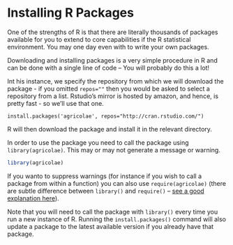 # Installing R Packages {#installing_r_packages}

One of the strengths of R is that there are literally thousands of packages available for you to extend to core capabilities if the R statistical environment. You may one day even with to write your own packages.

Downloading and installing packages is a very simple procedure in R and can be done with a single line of code -- You will probably do this a lot!

Int his instance, we specify the repository from which we will download the package - if you omitted `repos=""` then you would be asked to select a repository from a list. Rstudio's mirror is hosted by amazon, and hence, is pretty fast - so we'll use that one.

```
install.packages('agricolae', repos="http://cran.rstudio.com/")
```

R will then download the package and install it in the relevant directory.

In order to use the package you need to call the package using `library(agricolae)`. This may or may not generate a message or warning.

```r
library(agricolae)
```

If you wanto to suppress warnings (for instance if you wish to call a package from within a function) you can also use `require(agricolae)` (there are subtle difference between `library()` and `require()` -- [see a good explanation here](http://yihui.name/en/2014/07/library-vs-require/)).

Note that you will need to call the package with `library()` every time you run a new instance of R. Running the `install.packages()` command will also update a package to the latest available version if you already have that package.
